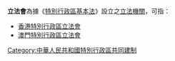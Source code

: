 '''立法會'''為據《[[特別行政區基本法|特別行政區基本法]]》設立之[[立法機關|立法機關]]，可指：

* [[香港特別行政區立法會|香港特別行政區立法會]]
* [[澳門特別行政區立法會|澳門特別行政區立法會]]

{{Disambig|cat=組織機構消歧義}}
{{DEFAULTSORT:L立法會}}
[[Category:中華人民共和國特別行政區共同建制|Category:中華人民共和國特別行政區共同建制]]